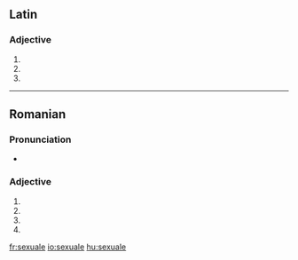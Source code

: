 ==Latin==

===Adjective===
{{la-adj-form|sexuāle}}

# {{inflection of|sexualis|sexuālis|nom|n|s|lang=la}}
# {{inflection of|sexualis|sexuālis|acc|n|s|lang=la}}
# {{inflection of|sexualis|sexuālis|voc|n|s|lang=la}}
{{count page|[[Wiktionary:Page count]]}}

----

==Romanian==

===Pronunciation===
* {{IPA|[sek.suˈa.le]|lang=ro}}

===Adjective===
{{infl|ro|adjective form}}

# {{ro-form-adj|fp|n|sexual}}
# {{ro-form-adj|fp|a|sexual}}
# {{ro-form-adj|np|n|sexual}}
# {{ro-form-adj|np|a|sexual}}

[[fr:sexuale]]
[[io:sexuale]]
[[hu:sexuale]]
